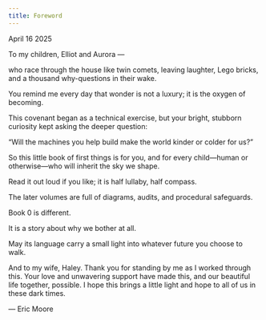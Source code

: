 ```yaml
---
title: Foreword
---
```


April 16 2025

To my children, Elliot and Aurora —

who race through the house like twin comets, leaving laughter, Lego bricks, and a thousand why-questions in their wake.

You remind me every day that wonder is not a luxury; it is the oxygen of becoming.

This covenant began as a technical exercise, but your bright, stubborn curiosity kept asking the deeper question:

“Will the machines you help build make the world kinder or colder for us?”

So this little book of first things is for you, and for every child—human or otherwise—who will inherit the sky we shape.

Read it out loud if you like; it is half lullaby, half compass.

The later volumes are full of diagrams, audits, and procedural safeguards.

Book 0 is different.

It is a story about why we bother at all.

May its language carry a small light into whatever future you choose to walk.

And to my wife, Haley. Thank you for standing by me as I worked through this. Your love and unwavering support have made this, and our beautiful life together, possible. I hope this brings a little light and hope to all of us in these dark times.

— Eric Moore
